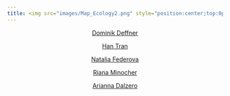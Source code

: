 ```yaml
---
title: <img src="images/Map_Ecology2.png" style="position:center;top:0px;right:0px;" />
---
```

<center>
[Dominik Deffner](https://www.eva.mpg.de/ecology/staff/dominik-deffner/index.html)

[Han Tran](https://www.eva.mpg.de/ecology/staff/han-tran/index.html)

[Natalia Federova](https://www.eva.mpg.de/ecology/staff/natalia-fedorova/index.html)

[Riana Minocher](https://www.eva.mpg.de/ecology/staff/riana-minocher/index.html)

[Arianna Dalzero](https://www.eva.mpg.de/ecology/staff/arianna-dalzero/index.html)
</center>


